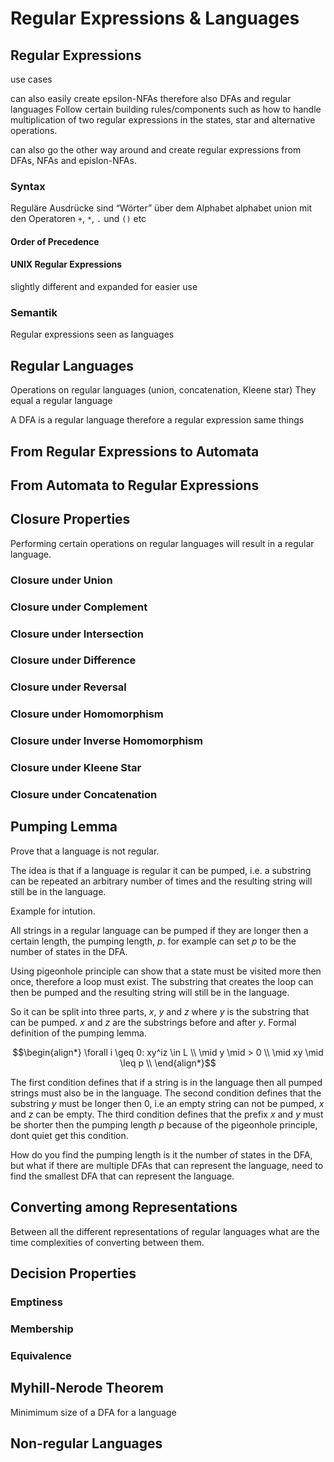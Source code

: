 # Regular Expressions & Languages

## Regular Expressions

use cases

can also easily create epsilon-NFAs therefore also DFAs and regular languages
Follow certain building rules/components such as how to handle multiplication of two regular expressions in the states, star and alternative operations.

can also go the other way around and create regular expressions from DFAs, NFAs and epislon-NFAs.

### Syntax

Reguläre Ausdrücke sind “Wörter” über dem Alphabet alphabet union mit den Operatoren `+`, `*`, `.` und `()` etc

#### Order of Precedence

#### UNIX Regular Expressions

slightly different and expanded for easier use

### Semantik

Regular expressions seen as languages

## Regular Languages

Operations on regular languages (union, concatenation, Kleene star) 
They equal a regular language

A DFA is a regular language therefore a regular expression same things

## From Regular Expressions to Automata

## From Automata to Regular Expressions

## Closure Properties

Performing certain operations on regular languages will result in a regular language.

### Closure under Union 

### Closure under Complement

### Closure under Intersection

### Closure under Difference

### Closure under Reversal

### Closure under Homomorphism

### Closure under Inverse Homomorphism

### Closure under Kleene Star

### Closure under Concatenation

## Pumping Lemma

Prove that a language is not regular.

The idea is that if a language is regular it can be pumped, i.e. a substring can be repeated an arbitrary number of times and the resulting string will still be in the language.

Example for intution.

All strings in a regular language can be pumped if they are longer then a certain length, the pumping length, $p$. for example can set $p$ to be the number of states in the DFA.

Using pigeonhole principle can show that a state must be visited more then once, therefore a loop must exist. The substring that creates the loop can then be pumped and the resulting string will still be in the language.

So it can be split into three parts, $x$, $y$ and $z$ where $y$ is the substring that can be pumped. $x$ and $z$ are the substrings before and after $y$. Formal definition of the pumping lemma.

```math
\begin{align*}
\forall i \geq 0: xy^iz \in L \\
\mid y \mid > 0 \\
\mid xy \mid \leq p \\
\end{align*}
```

The first condition defines that if a string is in the language then all pumped strings must also be in the language. The second condition defines that the substring $y$ must be longer then 0, i.e an empty string can not be pumped, $x$ and $z$ can be empty. 
The third condition defines that the prefix $x$ and $y$ must be shorter then the pumping length $p$ because of the pigeonhole principle, dont quiet get this condition.

How do you find the pumping length is it the number of states in the DFA, but what if there are multiple DFAs that can represent the language, need to find the smallest DFA that can represent the language.

## Converting among Representations

Between all the different representations of regular languages what are the time complexities of converting between them.

## Decision Properties

### Emptiness

### Membership

### Equivalence

## Myhill-Nerode Theorem

Minimimum size of a DFA for a language

## Non-regular Languages
